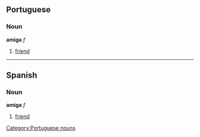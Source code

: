 ==Portuguese==
===Noun===
'''amiga''' ''f''

# [[friend]]

----

==Spanish==
===Noun===
'''amiga''' ''f''

# [[friend]]

[[Category:Portuguese nouns]]
